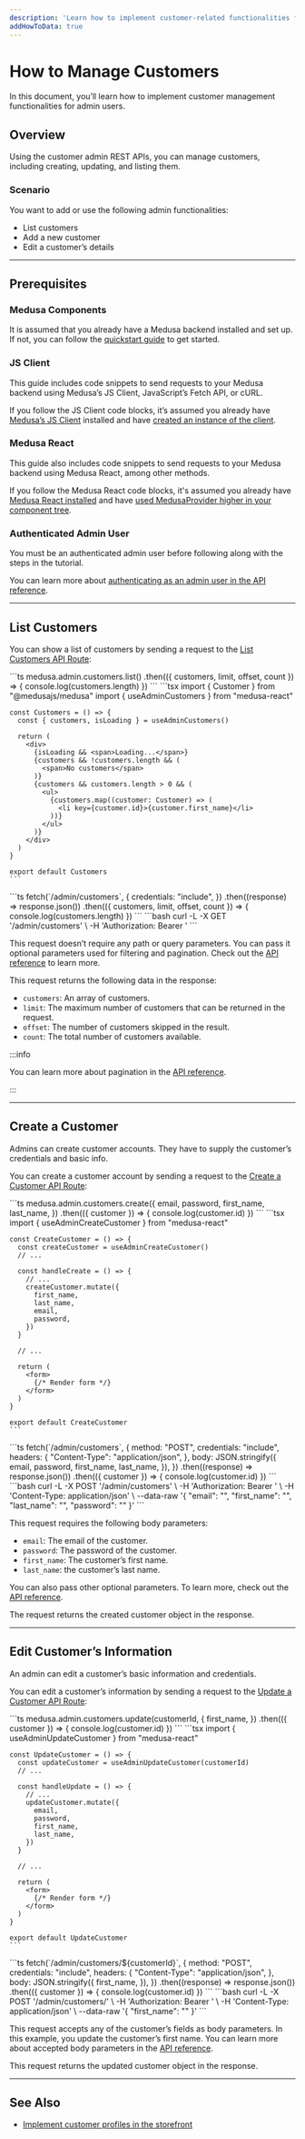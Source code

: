 ```yaml
---
description: 'Learn how to implement customer-related functionalities for admins using the REST APIs. This includes how to list customers, add a new customer and edit the details of a customer.'
addHowToData: true
---
```



# How to Manage Customers

In this document, you’ll learn how to implement customer management functionalities for admin users.

## Overview

Using the customer admin REST APIs, you can manage customers, including creating, updating, and listing them.

### Scenario

You want to add or use the following admin functionalities:

- List customers
- Add a new customer
- Edit a customer’s details

---

## Prerequisites

### Medusa Components

It is assumed that you already have a Medusa backend installed and set up. If not, you can follow the [quickstart guide](../../../development/backend/install.mdx) to get started.

### JS Client

This guide includes code snippets to send requests to your Medusa backend using Medusa’s JS Client, JavaScript’s Fetch API, or cURL.

If you follow the JS Client code blocks, it’s assumed you already have [Medusa’s JS Client](../../../js-client/overview.mdx) installed and have [created an instance of the client](../../../js-client/overview.mdx#configuration).

### Medusa React

This guide also includes code snippets to send requests to your Medusa backend using Medusa React, among other methods.

If you follow the Medusa React code blocks, it's assumed you already have [Medusa React installed](../../../medusa-react/overview.mdx) and have [used MedusaProvider higher in your component tree](../../../medusa-react/overview.mdx#usage).

### Authenticated Admin User

You must be an authenticated admin user before following along with the steps in the tutorial.

You can learn more about [authenticating as an admin user in the API reference](https://docs.medusajs.com/api/admin#authentication).

---

## List Customers

You can show a list of customers by sending a request to the [List Customers API Route](https://docs.medusajs.com/api/admin#customers_getcustomers):

<Tabs groupId="request-type" isCodeTabs={true}>
  <TabItem value="client" label="Medusa JS Client" default>
    ```ts
    medusa.admin.customers.list()
    .then(({ customers, limit, offset, count }) => {
      console.log(customers.length)
    })
    ```
  </TabItem>
  <TabItem value="medusa-react" label="Medusa React">
    ```tsx
    import { Customer } from "@medusajs/medusa"
    import { useAdminCustomers } from "medusa-react"

    const Customers = () => {
      const { customers, isLoading } = useAdminCustomers()

      return (
        <div>
          {isLoading && <span>Loading...</span>}
          {customers && !customers.length && (
            <span>No customers</span>
          )}
          {customers && customers.length > 0 && (
            <ul>
              {customers.map((customer: Customer) => (
                <li key={customer.id}>{customer.first_name}</li>
              ))}
            </ul>
          )}
        </div>
      )
    }

    export default Customers
    ```
  </TabItem>
  <TabItem value="fetch" label="Fetch API">
    ```ts
    fetch(`<BACKEND_URL>/admin/customers`, {
      credentials: "include",
    })
    .then((response) => response.json())
    .then(({ customers, limit, offset, count }) => {
      console.log(customers.length)
    })
    ```
  </TabItem>
  <TabItem value="curl" label="cURL">
    ```bash
    curl -L -X GET '<BACKEND_URL>/admin/customers' \
    -H 'Authorization: Bearer <API_TOKEN>'
    ```
  </TabItem>
</Tabs>

This request doesn’t require any path or query parameters. You can pass it optional parameters used for filtering and pagination. Check out the [API reference](https://docs.medusajs.com/api/admin#customers_getcustomers) to learn more.

This request returns the following data in the response:

- `customers`: An array of customers.
- `limit`: The maximum number of customers that can be returned in the request.
- `offset`: The number of customers skipped in the result.
- `count`: The total number of customers available.

:::info

You can learn more about pagination in the [API reference](https://docs.medusajs.com/api/admin#pagination).

:::

---

## Create a Customer

Admins can create customer accounts. They have to supply the customer’s credentials and basic info.

You can create a customer account by sending a request to the [Create a Customer API Route](https://docs.medusajs.com/api/admin#customers_postcustomers):

<Tabs groupId="request-type" isCodeTabs={true}>
  <TabItem value="client" label="Medusa JS Client" default>
    ```ts
    medusa.admin.customers.create({
      email,
      password,
      first_name,
      last_name,
    })
    .then(({ customer }) => {
      console.log(customer.id)
    })
    ```
  </TabItem>
  <TabItem value="medusa-react" label="Medusa React">
    ```tsx
    import { useAdminCreateCustomer } from "medusa-react"

    const CreateCustomer = () => {
      const createCustomer = useAdminCreateCustomer()
      // ...

      const handleCreate = () => {
        // ...
        createCustomer.mutate({
          first_name,
          last_name,
          email,
          password,
        })
      }

      // ...
      
      return (
        <form>
          {/* Render form */}
        </form>
      )
    }

    export default CreateCustomer
    ```
  </TabItem>
  <TabItem value="fetch" label="Fetch API">
    ```ts
    fetch(`<BACKEND_URL>/admin/customers`, {
      method: "POST",
      credentials: "include",
      headers: {
        "Content-Type": "application/json",
      },
      body: JSON.stringify({
        email,
        password,
        first_name,
        last_name,
      }),
    })
    .then((response) => response.json())
    .then(({ customer }) => {
      console.log(customer.id)
    })
    ```
  </TabItem>
  <TabItem value="curl" label="cURL">
    ```bash
    curl -L -X POST '<BACKEND_URL>/admin/customers' \
    -H 'Authorization: Bearer <API_TOKEN>' \
    -H 'Content-Type: application/json' \
    --data-raw '{
        "email": "<EMAIL>",
        "first_name": "<FIRST_NAME>",
        "last_name": "<LAST_NAME>",
        "password": "<PASSWORD>"
    }'
    ```
  </TabItem>
</Tabs>

This request requires the following body parameters:

- `email`: The email of the customer.
- `password`: The password of the customer.
- `first_name`: The customer’s first name.
- `last_name`: the customer’s last name.

You can also pass other optional parameters. To learn more, check out the [API reference](https://docs.medusajs.com/api/admin#customers_postcustomers).

The request returns the created customer object in the response.

---

## Edit Customer’s Information

An admin can edit a customer’s basic information and credentials.

You can edit a customer’s information by sending a request to the [Update a Customer API Route](https://docs.medusajs.com/api/admin#customers_postcustomerscustomer):

<Tabs groupId="request-type" isCodeTabs={true}>
  <TabItem value="client" label="Medusa JS Client" default>
    ```ts
    medusa.admin.customers.update(customerId, {
      first_name,
    })
    .then(({ customer }) => {
      console.log(customer.id)
    })
    ```
  </TabItem>
  <TabItem value="medusa-react" label="Medusa React">
    ```tsx
    import { useAdminUpdateCustomer } from "medusa-react"

    const UpdateCustomer = () => {
      const updateCustomer = useAdminUpdateCustomer(customerId)
      // ...

      const handleUpdate = () => {
        // ...
        updateCustomer.mutate({
          email,
          password,
          first_name,
          last_name,
        })
      }

      // ...
      
      return (
        <form>
          {/* Render form */}
        </form>
      )
    }

    export default UpdateCustomer
    ```
  </TabItem>
  <TabItem value="fetch" label="Fetch API">
    ```ts
    fetch(`<BACKEND_URL>/admin/customers/${customerId}`, {
      method: "POST",
      credentials: "include",
      headers: {
        "Content-Type": "application/json",
      },
      body: JSON.stringify({
        first_name,
      }),
    })
    .then((response) => response.json())
    .then(({ customer }) => {
      console.log(customer.id)
    })
    ```
  </TabItem>
  <TabItem value="curl" label="cURL">
    ```bash
    curl -L -X POST '<BACKEND_URL>/admin/customers/<CUSTOMER_ID>' \
    -H 'Authorization: Bearer <API_TOKEN>' \
    -H 'Content-Type: application/json' \
    --data-raw '{
        "first_name": "<FIRST_NAME>"
    }'
    ```
  </TabItem>
</Tabs>

This request accepts any of the customer’s fields as body parameters. In this example, you update the customer’s first name. You can learn more about accepted body parameters in the [API reference](https://docs.medusajs.com/api/admin#customers_postcustomerscustomer).

This request returns the updated customer object in the response.

---

## See Also

- [Implement customer profiles in the storefront](../storefront/implement-customer-profiles.mdx)
